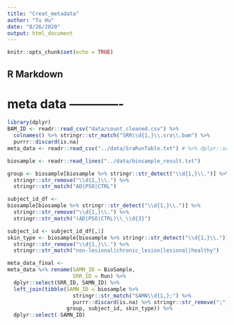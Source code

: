 ```yaml
---
title: "Creat_metadata"
author: "Tu Hu"
date: "8/26/2020"
output: html_document
---
```


```r
knitr::opts_chunk$set(echo = TRUE)
```

## R Markdown
# meta data -------------
```r
library(dplyr)
BAM_ID <- readr::read_csv("data/count_cleaned.csv") %>% 
  colnames() %>% stringr::str_match("SRR\\d{1,}\\.sra\\.bam") %>% 
  purrr::discard(is.na)
meta_data <- readr::read_csv("../data/SraRunTable.txt") # %>% dplyr::select(Run, Skin_Type)
```

```R
biosample <- readr::read_lines("../data/biosample_result.txt")

group <- biosample[biosample %>% stringr::str_detect("\\d{1,}\\.")] %>% 
  stringr::str_remove("\\d{1,}\\.") %>% 
  stringr::str_match("AD|PSO|CTRL")

subject_id_df <- 
biosample[biosample %>% stringr::str_detect("\\d{1,}\\.")] %>% 
  stringr::str_remove("\\d{1,}\\.") %>%
  stringr::str_match("(AD|PSO|CTRL)\\_\\d{3}")

subject_id <- subject_id_df[,1]
skin_type <- biosample[biosample %>% stringr::str_detect("\\d{1,}\\.")] %>% 
  stringr::str_remove("\\d{1,}\\.") %>%
  stringr::str_match("non-lesional|chronic_lesion|lesional|healthy")

meta_data_final <-
meta_data %>% rename(SAMN_ID = BioSample,
                     SRR_ID = Run) %>%
  dplyr::select(SRR_ID, SAMN_ID) %>% 
  left_join(tibble(SAMN_ID = biosample %>% 
                     stringr::str_match("SAMN\\d{1,};") %>% 
                     purrr::discard(is.na) %>% stringr::str_remove(";"), 
                   group, subject_id, skin_type)) %>% 
  dplyr::select(-SAMN_ID)

```

```r

```

